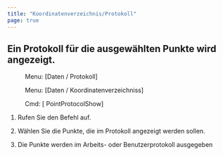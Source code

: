 ```yaml
---
title: "Koordinatenverzeichnis/Protokoll"
page: true
---
```

## Ein Protokoll f&#252;r die ausgew&#228;hlten Punkte wird angezeigt.
<GeoDesigner> <Menu> Menu: [Daten / Protokoll] </Menu> </GeoDesigner><GeoMapper> <Menu> Menu: [Daten / Koordinatenverzeichniss] </Menu> </GeoMapper>
<GeoDesigner> <Menu> Cmd: [ PointProtocolShow] </Menu> 
</GeoDesigner>

1. Rufen Sie den Befehl auf.

2. W&#228;hlen Sie die Punkte, die im Protokoll angezeigt werden sollen.

3. Die Punkte werden im Arbeits- oder Benutzerprotokoll ausgegeben



